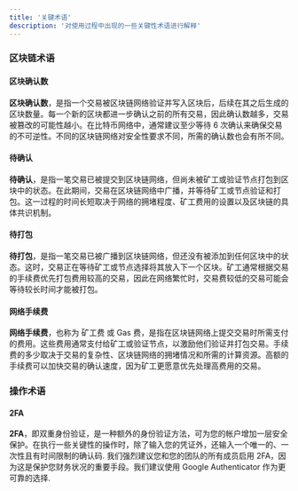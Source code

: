 ```yaml
---
title: '关键术语'
description: '对使用过程中出现的一些关键性术语进行解释'
---
```


### 区块链术语

#### 区块确认数

**区块确认数**，是指一个交易被区块链网络验证并写入区块后，后续在其之后生成的区块数量。每一个新的区块都进一步确认之前的所有交易，因此确认数越多，交易被篡改的可能性越小。在比特币网络中，通常建议至少等待 6 次确认来确保交易的不可逆性。不同的区块链网络对安全性要求不同，所需的确认数也会有所不同。

#### 待确认

**待确认**，是指一笔交易已被提交到区块链网络，但尚未被矿工或验证节点打包到区块中的状态。在此期间，交易在区块链网络中广播，并等待矿工或节点验证和打包。这一过程的时间长短取决于网络的拥堵程度、矿工费用的设置以及区块链的具体共识机制。

#### 待打包

**待打包**，是指一笔交易已被广播到区块链网络，但还没有被添加到任何区块中的状态。这时，交易正在等待矿工或节点选择将其放入下一个区块。矿工通常根据交易的手续费优先打包费用较高的交易，因此在网络繁忙时，交易费较低的交易可能会等待较长时间才能被打包。

#### 网络手续费

**网络手续费**，也称为 矿工费 或 Gas 费，是指在区块链网络上提交交易时所需支付的费用。这些费用通常支付给矿工或验证节点，以激励他们验证并打包交易。手续费的多少取决于交易的复杂性、区块链网络的拥堵情况和所需的计算资源。高额的手续费可以加快交易的确认速度，因为矿工更愿意优先处理高费用的交易。

### 操作术语

#### 2FA
**2FA**，即双重身份验证，是一种额外的身份验证方法，可为您的帐户增加一层安全保护。在执行一些关键性的操作时，除了输入您的凭证外，还输入一个唯一的、一次性且有时间限制的确认码.
我们强烈建议您和您的团队的所有成员启用 2FA，因为这是保护您财务状况的重要手段。我们建议使用 Google Authenticator 作为更可靠的选择.


